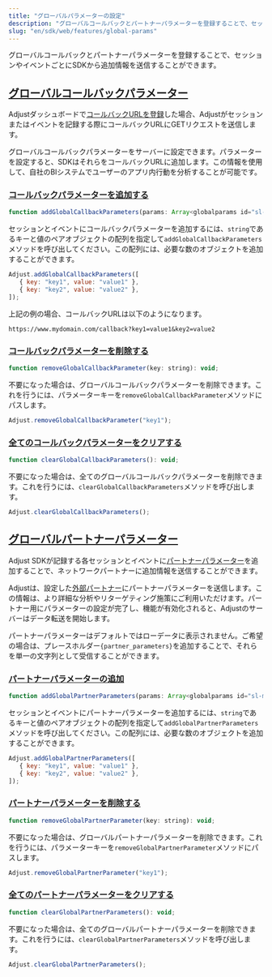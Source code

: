 ```yaml
---
title: "グローバルパラメーターの設定"
description: "グローバルコールバックとパートナーパラメーターを登録することで、セッションやイベントごとにSDKから追加情報を送信することができます。"
slug: "en/sdk/web/features/global-params"
---
```

グローバルコールバックとパートナーパラメーターを登録することで、セッションやイベントごとにSDKから追加情報を送信することができます。

[グローバルコールバックパラメーター](global-callback-parameters)
-----------------------------------------------

Adjustダッシュボードで[コールバックURLを登録](https://help.adjust.com/en/article/set-up-callbacks)した場合、Adjustがセッションまたはイベントを記録する際にコールバックURLにGETリクエストを送信します。

グローバルコールバックパラメーターをサーバーに設定できます。パラメーターを設定すると、SDKはそれらをコールバックURLに追加します。この情報を使用して、自社のBIシステムでユーザーのアプリ内行動を分析することが可能です。

### [コールバックパラメーターを追加する](add-callback-parameters)

<codeblock title="メソッドシグネチャー"> 

```js
function addGlobalCallbackParameters(params: Array<globalparams id="sl-md0000000">): void;
```

</CodeBlock> 

セッションとイベントにコールバックパラメーターを追加するには、`string`であるキーと値のペアオブジェクトの配列を指定して`addGlobalCallbackParameters`メソッドを呼び出してください。この配列には、必要な数のオブジェクトを追加することができます。

```js
Adjust.addGlobalCallbackParameters([
   { key: "key1", value: "value1" },
   { key: "key2", value: "value2" },
]);
```

上記の例の場合、コールバックURLは以下のようになります。
<codeblock highlight="key1, value1, key2, value2"> 

```text
https://www.mydomain.com/callback?key1=value1&key2=value2
```

</CodeBlock> 

### [コールバックパラメーターを削除する](remove-callback-parameters)

<codeblock title="メソッドシグネチャー"> 

```js
function removeGlobalCallbackParameter(key: string): void;
```

</CodeBlock> 

不要になった場合は、グローバルコールバックパラメーターを削除できます。これを行うには、パラメーターキーを`removeGlobalCallbackParameter`メソッドにパスします。

```js
Adjust.removeGlobalCallbackParameter("key1");
```

### [全てのコールバックパラメーターをクリアする](clear-all-callback-parameters)

```js
function clearGlobalCallbackParameters(): void;
```

不要になった場合は、全てのグローバルコールバックパラメーターを削除できます。これを行うには、`clearGlobalCallbackParameters`メソッドを呼び出します。

```js
Adjust.clearGlobalCallbackParameters();
```

[グローバルパートナーパラメーター](global-partner-parameters)
---------------------------------------------

Adjust SDKが記録する各セッションとイベントに[パートナーパラメーター](https://help.adjust.com/en/article/data-sharing-ad-network#map-parameters)を追加することで、ネットワークパートナーに追加情報を送信することができます。

Adjustは、設定した[外部パートナー](https://help.adjust.com/en/article/integrated-partners)にパートナーパラメーターを送信します。この情報は、より詳細な分析やリターゲティング施策にご利用いただけます。パートナー用にパラメーターの設定が完了し、機能が有効化されると、Adjustのサーバーはデータ転送を開始します。
<callout type="note"> 

パートナーパラメーターはデフォルトではローデータに表示されません。ご希望の場合は、プレースホルダー`{partner_parameters}`を追加することで、それらを単一の文字列として受信することができます。
</Callout> 

### [パートナーパラメーターの追加](add-partner-parameters)

<codeblock title="メソッドシグネチャー"> 

```js
function addGlobalPartnerParameters(params: Array<globalparams id="sl-md0000000">): void;
```

</CodeBlock> 

セッションとイベントにパートナーパラメーターを追加するには、`string`であるキーと値のペアオブジェクトの配列を指定して`addGlobalPartnerParameters`メソッドを呼び出してください。この配列には、必要な数のオブジェクトを追加することができます。

```js
Adjust.addGlobalPartnerParameters([
   { key: "key1", value: "value1" },
   { key: "key2", value: "value2" },
]);
```

### [パートナーパラメーターを削除する](remove-partner-parameters)

<codeblock title="メソッドシグネチャー"> 

```js
function removeGlobalPartnerParameter(key: string): void;
```

</CodeBlock> 

不要になった場合は、グローバルパートナーパラメーターを削除できます。これを行うには、パラメーターキーを`removeGlobalPartnerParameter`メソッドにパスします。

```js
Adjust.removeGlobalPartnerParameter("key1");
```

### [全てのパートナーパラメーターをクリアする](clear-all-partner-parameters)

<codeblock title="メソッドシグネチャー"> 

```js
function clearGlobalPartnerParameters(): void;
```

</CodeBlock> 

不要になった場合は、全てのグローバルパートナーパラメーターを削除できます。これを行うには、`clearGlobalPartnerParameters`メソッドを呼び出します。

```js
Adjust.clearGlobalPartnerParameters();
```

